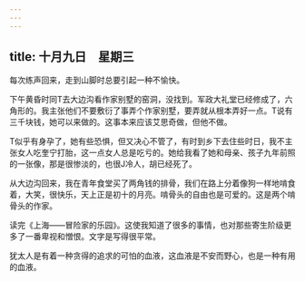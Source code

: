 ```yaml
---
---
---
```

title: 十月九日　星期三
---




每次练声回来，走到山脚时总要引起一种不愉快。

下午黄昏时同T去大边沟看作家别墅的窑洞，没找到。军政大礼堂已经修成了，六角形的。我主张他们不要敷衍了事弄个作家别墅，要弄就从根本弄好一点。T说有三千块钱，她可以来做的。这事本来应该艾思奇做，但他不做。

T似乎有身孕了，她有些恐惧，但又决心不管了，有时到乡下去住些时日，我不主张女人吃奎宁打胎，这一点女人总是吃亏的。她给我看了她和母亲、孩子九年前照的一张像，那是很惨淡的，也很J冷人，胡已经死了。

从大边沟回来，我在青年食堂买了两角钱的排骨，我们在路上分着像狗一样地啃食着，大笑，很快乐，天上正是初十的月亮。啃骨头的自由也是可爱的。这是两个啃骨头的作家。

读完《上海——冒险家的乐园》。这使我知道了很多的事情，也对那些寄生阶级更多了一番卑视和憎恨。文字是写得很平常。

犹太人是有着一种贪得的追求的可怕的血液，这血液是不安而野心，也是一种有用的血液。